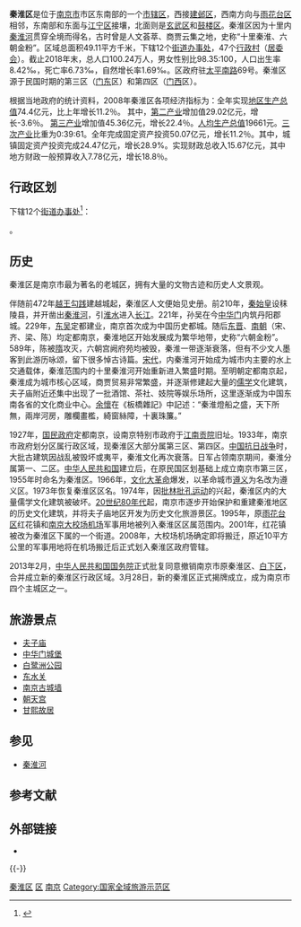 {{Infobox China County
| county = 秦淮区
| usedname = 
| nameorigin = 
| Photo = Qinhuaihe.JPG
| Photoname = [[夫子庙|夫子庙]]面前[[秦淮河|秦淮河]]
| map = 
| map_caption = 
| Belong = [[江苏省|江苏省]][[南京市|南京市]]
| Types = [[市辖区|市辖区]]
| admincode =  
| founded = 
| seat = [[太平南路_(南京)|太平南路]]69号<br>（[[五老村街道|五老村街道]]）
| officerTitle =區委书记 
| officer =吴炜 
| officerTitle2 =區長 
| officer2 =张泰
| division = 
| town = 
| township = 
| subdistrict = 12
| dialect = 
| post code = 210001
| phone code = 025
| coordinate = 
| area = 49.11平方千米
| area land = 
| area water = 
| census yr = 2017年
| pop = 100.62万人
| density =  
| GDP = 683.48亿
| GDP_as_of = 2017年
| GDPPC = 
| carlicense = 苏A
| web = www.njqh.gov.cn
| web_title = 秦淮区政府网
}}
'''秦淮区'''是位于[[南京市|南京市]]市区东南部的一个[[市辖区|市辖区]]，西接[[建邺区|建邺区]]，西南方向与[[雨花台区|雨花台区]]相邻，东南部和东面与[[江宁区_(南京市)|江宁区]]接壤，北面则是[[玄武区|玄武区]]和[[鼓楼区_(南京市)|鼓楼区]]。秦淮区因为十里内[[秦淮河|秦淮河]]贯穿全境而得名，古时曾是人文荟萃、商贾云集之地，史称“十里秦淮、六朝金粉”。区域总面积49.11平方千米，下辖12个[[街道办事处|街道办事处]]，47个[[行政村|行政村]]（[[居委会|居委会]]）。截止2018年末，总人口100.24万人，男女性别比98.35∶100，人口出生率8.42‰，死亡率6.73‰，自然增长率1.69‰。区政府驻[[太平南路_(南京)|太平南路]]69号。秦淮区源于民国时期的第三区（[[门东|门东]]区）和第四区（[[门西|门西]]区）。

根据当地政府的统计资料，2008年秦淮区各项经济指标为：全年实现[[地区生产总值|地区生产总值]]74.4亿元，比上年增长11.2％。 其中，[[第二产业|第二产业]]增加值29.02亿元，增长-3.6％。 [[第三产业|第三产业]]增加值45.36亿元，增长22.4％。[[人均生产总值|人均生产总值]]19661元。[[三次产业|三次产业]]比重为0∶39∶61。全年完成固定资产投资50.07亿元，增长11.2％。其中，城镇固定资产投资完成24.47亿元，增长28.9%。实现财政总收入15.67亿元，其中地方财政一般预算收入7.78亿元，增长18.8％。

== 行政区划 ==
{{PAGENAMEBASE}}下辖12个[[街道办事处|街道办事处]]<ref>{{PRC admin/ref sgc|32/01/04}}</ref>：

{{PRC admin/children|32/01/04}}。

==历史==
秦淮区是南京市最为著名的老城区，拥有大量的文物古迹和历史人文景观。

伴随前472年[[勾践|越王勾践]]建越城起，秦淮区人文便始见史册。前210年，[[秦始皇|秦始皇]]设秣陵县，并开凿出[[秦淮河|秦淮河]]，引[[淮水|淮水]]进入[[长江|长江]]。221年，孙吴在今[[中华门|中华门]]内筑丹阳郡城。229年，[[孫吳|东吴]]定都建业，南京首次成为中国历史都城。随后[[东晋|东晋]]、[[南北朝#南朝歷史|南朝]]（宋、齐、梁、陈）均定都南京，秦淮地区开始发展成为繁华地带，史称“六朝金粉”。589年，陈被[[隋|隋]]攻灭，六朝宫阙府苑均被毁，秦淮一带逐渐衰落，但有不少文人墨客到此游历咏颂，留下很多悼古诗篇。[[宋代|宋代]]，内秦淮河开始成为城市内主要的水上交通载体，秦淮范围内的十里秦淮河开始重新进入繁盛时期。至明朝定都南京起，秦淮成为城市核心区域，商贾贸易非常繁盛，并逐渐修建起大量的[[儒学|儒学]]文化建筑，夫子庙附近还集中出现了一批酒馆、茶社、妓院等娱乐场所，这里逐渐成为中国东南各省的文化商业中心。[[余懷|余懷]]在《板橋雜記》中記述：“秦淮燈船之盛，天下所無，兩岸河房，雕欄畫檻，綺窗絲障，十裏珠簾。”

1927年，[[国民政府|国民政府]]定都南京，设南京特别市政府于[[江南贡院|江南贡院]]旧址。1933年，南京市政府划分区属行政区域，现秦淮区大部分属第三区、第四区。[[中国抗日战争|中国抗日战争]]时，大批古建筑因战乱被毁坏或夷平，秦淮文化再次衰落。日军占领南京期间，秦淮分属第一、二区。[[中华人民共和国|中华人民共和国]]建立后，在原民国区划基础上成立南京市第三区，1955年时命名为秦淮区。1966年，[[文化大革命|文化大革命]]爆发，以革命城市[[遵义|遵义]]为名改为遵义区。1973年恢复秦淮区区名。1974年，因[[批林批孔运动|批林批孔运动]]的兴起，秦淮区内的大量儒学文化建筑被破坏。[[20世纪80年代|20世纪80年代]]起，南京市逐步开始保护和重建秦淮地区的历史文化建筑，并将夫子庙地区开发为历史文化旅游景区。1995年，原[[雨花台区|雨花台区]]红花镇和[[南京大校场机场|南京大校场机场]]军事用地被列入秦淮区区属范围内。2001年，红花镇被改为秦淮区下属的一个街道。2008年，大校场机场确定即将搬迁，原近10平方公里的军事用地将在机场搬迁后正式划入秦淮区政府管辖。

2013年2月，[[中华人民共和国国务院|中华人民共和国国务院]]正式批复同意撤销南京市原秦淮区、[[白下区|白下区]]，合并成立新的秦淮区行政区域。3月28日，新的秦淮区正式揭牌成立，成为南京市四个主城区之一。

==旅游景点==
*[[南京夫子庙|夫子庙]]
*[[中华门城堡|中华门城堡]]
*[[白鹭洲公园|白鹭洲公园]]
*[[东水关_(南京)|东水关]]
*[[南京城墙|南京古城墙]]
*[[南京朝天宫|朝天宫]]
*[[甘熙故居|甘熙故居]]

== 参见 ==
* [[秦淮河|秦淮河]]

== 参考文献 ==
{{Wikisource|国务院关于同意江苏省调整南京市部分行政区划的批复 (2013年)|国务院关于同意江苏省调整南京市部分行政区划的批复}}
{{reflist}}

== 外部链接 ==
* {{Official website|http://www.njqh.gov.cn/|name=南京市秦淮区人民政府}}

{{-}}
{{秦淮区行政区划}}
{{南京市行政区划}}
{{江苏行政区划}}
{{南京}}

[[Category:秦淮区|]]
[[Category:南京区县|区]]
[[Category:江苏市辖区|南京]]
[[Category:国家全域旅游示范区|Category:国家全域旅游示范区]]